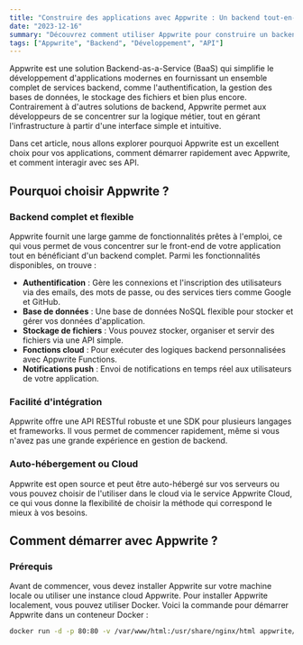 ```yaml
---
title: "Construire des applications avec Appwrite : Un backend tout-en-un"
date: "2023-12-16"
summary: "Découvrez comment utiliser Appwrite pour construire un backend rapide et puissant pour vos applications web et mobiles."
tags: ["Appwrite", "Backend", "Développement", "API"]
---
```


Appwrite est une solution Backend-as-a-Service (BaaS) qui simplifie le développement d'applications modernes en fournissant un ensemble complet de services backend, comme l'authentification, la gestion des bases de données, le stockage des fichiers et bien plus encore. Contrairement à d'autres solutions de backend, Appwrite permet aux développeurs de se concentrer sur la logique métier, tout en gérant l'infrastructure à partir d'une interface simple et intuitive.

Dans cet article, nous allons explorer pourquoi Appwrite est un excellent choix pour vos applications, comment démarrer rapidement avec Appwrite, et comment interagir avec ses API.

## Pourquoi choisir Appwrite ?

### Backend complet et flexible

Appwrite fournit une large gamme de fonctionnalités prêtes à l'emploi, ce qui vous permet de vous concentrer sur le front-end de votre application tout en bénéficiant d'un backend complet. Parmi les fonctionnalités disponibles, on trouve :
- **Authentification** : Gère les connexions et l'inscription des utilisateurs via des emails, des mots de passe, ou des services tiers comme Google et GitHub.
- **Base de données** : Une base de données NoSQL flexible pour stocker et gérer vos données d'application.
- **Stockage de fichiers** : Vous pouvez stocker, organiser et servir des fichiers via une API simple.
- **Fonctions cloud** : Pour exécuter des logiques backend personnalisées avec Appwrite Functions.
- **Notifications push** : Envoi de notifications en temps réel aux utilisateurs de votre application.

### Facilité d'intégration

Appwrite offre une API RESTful robuste et une SDK pour plusieurs langages et frameworks. Il vous permet de commencer rapidement, même si vous n'avez pas une grande expérience en gestion de backend.

### Auto-hébergement ou Cloud

Appwrite est open source et peut être auto-hébergé sur vos serveurs ou vous pouvez choisir de l'utiliser dans le cloud via le service Appwrite Cloud, ce qui vous donne la flexibilité de choisir la méthode qui correspond le mieux à vos besoins.

## Comment démarrer avec Appwrite ?

### Prérequis

Avant de commencer, vous devez installer Appwrite sur votre machine locale ou utiliser une instance cloud Appwrite. Pour installer Appwrite localement, vous pouvez utiliser Docker. Voici la commande pour démarrer Appwrite dans un conteneur Docker :

```bash
docker run -d -p 80:80 -v /var/www/html:/usr/share/nginx/html appwrite/appwrite
